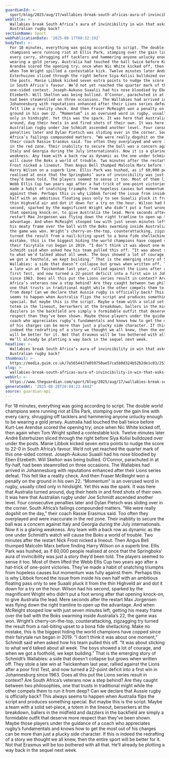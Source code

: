 ```yaml
---
guardianId: >-
  sport/blog/2025/aug/17/wallabies-break-south-africas-aura-of-invincibility-in-win-that-asks-is-australian-rugby-back
webTitle: >-
  Wallabies break South Africa’s aura of invincibility in win that asks: is
  Australian rugby back?
sectionName: Sport
webPublicationDate: '2025-08-17T00:32:19Z'
bodyText: >-
  For 18 minutes, everything was going according to script. The double world
  champions were running riot at Ellis Park, stomping over the gain line with
  every carry, shrugging off tacklers and hammering anyone unlucky enough to be
  wearing a gold jersey. Australia had touched the ball twice before Kurt-Lee
  Arendse scored the opening try; once when Nic White kicked off, then again
  when Tom Wright spilled a contestable kick. Twelve minutes later André
  Esterhuizen sliced through the right before Siya Kolisi bulldozed over under
  the posts. Manie Libbok kicked seven extra points to nudge the score to 22-0
  in South Africa’s favour. We’d not yet reached the quarter mark of this
  one-sided contest. Joseph-Aukuso Suaalii had his nose bloodied by Eben
  Etzebeth. Will Skelton was being bullied. O’Connor, parachuted in at fly-half,
  had been steamrolled on three occasions. The Wallabies had arrived in
  Johannesburg with reputations enhanced after their Lions series defeat. This
  felt like a reality check. And then Fraser McReight won a penalty on the
  ground in his own 22. “Momentum” is an overused word in rugby, usually cited
  only in hindsight. Yet this was the spark. It was here that Australia turned
  around, dug their heels in and fired shots of their own. It was here that
  Australian rugby under Joe Schmidt ascended another level. Four consecutive
  penalties later and Dylan Pietsch was sliding over in the corner. South
  Africa’s failings compounded matters. “We were really dogshit on the day,”
  their coach Rassie Erasmus said. Too often they overplayed and were inaccurate
  in the red zone. Their inability to secure the ball was a concern against
  Italy and Georgia during the July internationals. Now it is a glaring
  weakness. Any team with a back row as dynamic as the one under Schmidt’s watch
  will cause the Boks a world of trouble. Two minutes after the restart Nick
  Frost nicked a lineout. Then Angus Bell thumped Malcolm Marx before finding
  Harry Wilson on a superb line. Ellis Park was hushed, as if 60,000 people
  realised at once that the Springboks’ aura of invincibility was just a story
  they’d been told. The players seemed to sense it too. Most of them lifted the
  Webb Ellis Cup two years ago after a hat-trick of one-point victories. They’ve
  made a habit of snatching triumphs from hopeless causes but momentum was fully
  against them. Perhaps this is why Libbok forced the issue from inside his own
  half with an ambitious floating pass only to see Suaalii pluck it from the
  thin Highveld air and dot it down for a try on the hour. Wilson had his
  second, sparked by the magnificent Wright who didn’t put a foot wrong after
  that opening knock-on, to give Australia the lead. Mere seconds after the
  restart Max Jorgensen was flying down the right tramline to open up the
  advantage. And when McReight stooped low with just seven minutes left, getting
  his meaty frame over the ball with the Boks swarming inside Australia’s 22,
  the game was won. Wright’s cherry-on-the-top, counterattacking, zigzagging try
  turned the result from a nail-biting upset to a bona fide shellacking. Make no
  mistake, this is the biggest hiding the world champions have copped since
  their fairytale run began in 2019. “I don’t think it was about one moment,”
  Schmidt said when asked how his team pulled this off. “It was about sticking
  to what we’d talked about all week. The boys showed a lot of courage, and when
  we got a foothold, we kept building.” That is the emerging story of Schmidt’s
  Wallabies: a side that doesn’t collapse but grows when written off. They stole
  a late win at Twickenham last year, rallied against the Lions after a poor
  first Test, and now turned a 22-point deficit into a first win in Johannesburg
  since 1963. Does all this put the Lions series result in context? Are South
  Africa’s veterans now a step behind? Are they caught between two philosophies,
  one that trusts in traditional might while the other compels them to run it
  from deep? Can we declare that Aussie rugby is officially back? This always
  seems to happen when Australia flips the script and produces something
  special. But maybe this is the script. Maybe a team with a solid set-piece, a
  totem in the lineout, berserkers at the breakdown, ballers in the midfield and
  dazzlers in the backfield are simply a formidable outfit that deserve more
  respect than they’ve been shown. Maybe those players under the guidance of a
  coach who appreciates rugby’s fundamentals and knows how to get the most out
  of his charges can be more than just a plucky side character. If this is
  indeed the redrafting of a story we thought we all knew, then the entire sport
  will be better for it. Not that Erasmus will be too bothered with all that.
  He’ll already be plotting a way back in the sequel next week.
headline: >-
  Wallabies break South Africa’s aura of invincibility in win that asks: is
  Australian rugby back?
thumbnail: >-
  https://media.guim.co.uk/7e5654437e059750ae57ca5b0d324b52b2de1c03/253_0_2050_1640/500.jpg
slug: >-
  wallabies-break-south-africas-aura-of-invincibility-in-win-that-asks-is-australian-rugby-back
webUrl: >-
  https://www.theguardian.com/sport/blog/2025/aug/17/wallabies-break-south-africas-aura-of-invincibility-in-win-that-asks-is-australian-rugby-back
generatedAt: '2025-08-28T20:04:23.444Z'
source: guardian-api
---
```

For 18 minutes, everything was going according to script. The double world champions were running riot at Ellis Park, stomping over the gain line with every carry, shrugging off tacklers and hammering anyone unlucky enough to be wearing a gold jersey. Australia had touched the ball twice before Kurt-Lee Arendse scored the opening try; once when Nic White kicked off, then again when Tom Wright spilled a contestable kick. Twelve minutes later André Esterhuizen sliced through the right before Siya Kolisi bulldozed over under the posts. Manie Libbok kicked seven extra points to nudge the score to 22-0 in South Africa’s favour. We’d not yet reached the quarter mark of this one-sided contest. Joseph-Aukuso Suaalii had his nose bloodied by Eben Etzebeth. Will Skelton was being bullied. O’Connor, parachuted in at fly-half, had been steamrolled on three occasions. The Wallabies had arrived in Johannesburg with reputations enhanced after their Lions series defeat. This felt like a reality check. And then Fraser McReight won a penalty on the ground in his own 22. “Momentum” is an overused word in rugby, usually cited only in hindsight. Yet this was the spark. It was here that Australia turned around, dug their heels in and fired shots of their own. It was here that Australian rugby under Joe Schmidt ascended another level. Four consecutive penalties later and Dylan Pietsch was sliding over in the corner. South Africa’s failings compounded matters. “We were really dogshit on the day,” their coach Rassie Erasmus said. Too often they overplayed and were inaccurate in the red zone. Their inability to secure the ball was a concern against Italy and Georgia during the July internationals. Now it is a glaring weakness. Any team with a back row as dynamic as the one under Schmidt’s watch will cause the Boks a world of trouble. Two minutes after the restart Nick Frost nicked a lineout. Then Angus Bell thumped Malcolm Marx before finding Harry Wilson on a superb line. Ellis Park was hushed, as if 60,000 people realised at once that the Springboks’ aura of invincibility was just a story they’d been told. The players seemed to sense it too. Most of them lifted the Webb Ellis Cup two years ago after a hat-trick of one-point victories. They’ve made a habit of snatching triumphs from hopeless causes but momentum was fully against them. Perhaps this is why Libbok forced the issue from inside his own half with an ambitious floating pass only to see Suaalii pluck it from the thin Highveld air and dot it down for a try on the hour. Wilson had his second, sparked by the magnificent Wright who didn’t put a foot wrong after that opening knock-on, to give Australia the lead. Mere seconds after the restart Max Jorgensen was flying down the right tramline to open up the advantage. And when McReight stooped low with just seven minutes left, getting his meaty frame over the ball with the Boks swarming inside Australia’s 22, the game was won. Wright’s cherry-on-the-top, counterattacking, zigzagging try turned the result from a nail-biting upset to a bona fide shellacking. Make no mistake, this is the biggest hiding the world champions have copped since their fairytale run began in 2019. “I don’t think it was about one moment,” Schmidt said when asked how his team pulled this off. “It was about sticking to what we’d talked about all week. The boys showed a lot of courage, and when we got a foothold, we kept building.” That is the emerging story of Schmidt’s Wallabies: a side that doesn’t collapse but grows when written off. They stole a late win at Twickenham last year, rallied against the Lions after a poor first Test, and now turned a 22-point deficit into a first win in Johannesburg since 1963. Does all this put the Lions series result in context? Are South Africa’s veterans now a step behind? Are they caught between two philosophies, one that trusts in traditional might while the other compels them to run it from deep? Can we declare that Aussie rugby is officially back? This always seems to happen when Australia flips the script and produces something special. But maybe this is the script. Maybe a team with a solid set-piece, a totem in the lineout, berserkers at the breakdown, ballers in the midfield and dazzlers in the backfield are simply a formidable outfit that deserve more respect than they’ve been shown. Maybe those players under the guidance of a coach who appreciates rugby’s fundamentals and knows how to get the most out of his charges can be more than just a plucky side character. If this is indeed the redrafting of a story we thought we all knew, then the entire sport will be better for it. Not that Erasmus will be too bothered with all that. He’ll already be plotting a way back in the sequel next week.

